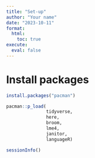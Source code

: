 ```yaml
---
title: "Set-up"
author: "Your name"
date: "2023-10-11"
format: 
  html:
    toc: true
execute:
  eval: false
---
```


# Install packages

```r
install.packages("pacman")

pacman::p_load(
               tidyverse,
               here,
               broom,
               lme4,
               janitor,
               languageR)
```

```r
sessionInfo()
```